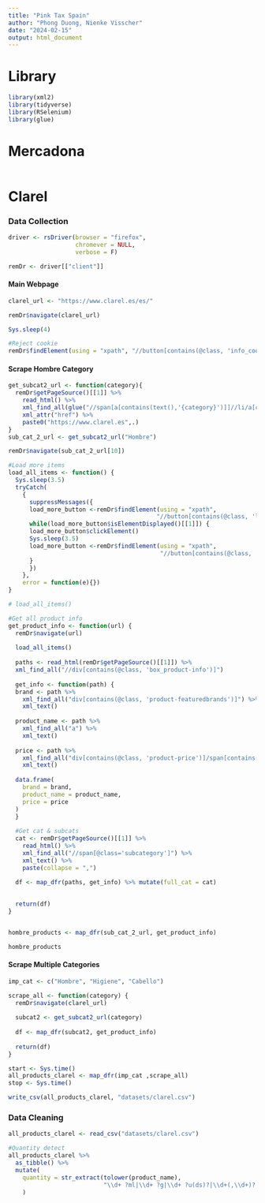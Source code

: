 ```yaml
---
title: "Pink Tax Spain"
author: "Phong Duong, Nienke Visscher"
date: "2024-02-15"
output: html_document
---
```


# Library

```r
library(xml2)
library(tidyverse)
library(RSelenium)
library(glue)
```

# Mercadona

```r

```

# Clarel

### Data Collection

```r
driver <- rsDriver(browser = "firefox",
                   chromever = NULL,
                   verbose = F)

remDr <- driver[["client"]]
```

#### Main Webpage

```r
clarel_url <- "https://www.clarel.es/es/"

remDr$navigate(clarel_url)

Sys.sleep(4)

#Reject cookie
remDr$findElement(using = "xpath", "//button[contains(@class, 'info_cookie-consent-reject-button')]")$clickElement()
```

#### Scrape Hombre Category

```r
get_subcat2_url <- function(category){
  remDr$getPageSource()[[1]] %>% 
    read_html() %>% 
    xml_find_all(glue("//span[a[contains(text(),'{category}')]]//li/a[contains(@class,'item')]")) %>% 
    xml_attr("href") %>% 
    paste0("https://www.clarel.es",.)
}
sub_cat_2_url <- get_subcat2_url("Hombre")

remDr$navigate(sub_cat_2_url[10])
```

```r
#Load more items
load_all_items <- function() {
  Sys.sleep(3.5)
  tryCatch(
    {
      suppressMessages({
      load_more_button <-remDr$findElement(using = "xpath", 
                                          "//button[contains(@class, 'load-more-items-button')]")
      while(load_more_button$isElementDisplayed()[[1]]) {
      load_more_button$clickElement()
      Sys.sleep(3.5)
      load_more_button <-remDr$findElement(using = "xpath", 
                                           "//button[contains(@class, 'load-more-items-button')]")
      }
      })
    },
    error = function(e){})
}

# load_all_items()
```

```r
#Get all product info
get_product_info <- function(url) {
  remDr$navigate(url)
  
  load_all_items()
  
  paths <- read_html(remDr$getPageSource()[[1]]) %>% 
  xml_find_all("//div[contains(@class, 'box_product-info')]")
  
  get_info <- function(path) {
  brand <- path %>% 
    xml_find_all("div[contains(@class, 'product-featuredbrands')]") %>%
    xml_text()
  
  product_name <- path %>% 
    xml_find_all("a") %>% 
    xml_text()
  
  price <- path %>% 
    xml_find_all("div[contains(@class, 'product-price')]/span[contains(@class,'final-price')]") %>% 
    xml_text()
  
  data.frame(
    brand = brand,
    product_name = product_name,
    price = price
  )
  }
  
  #Get cat & subcats
  cat <- remDr$getPageSource()[[1]] %>% 
    read_html() %>% 
    xml_find_all("//span[@class='subcategory']") %>% 
    xml_text() %>% 
    paste(collapse = ",")
  
  df <- map_dfr(paths, get_info) %>% mutate(full_cat = cat)

  
  return(df)
}


hombre_products <- map_dfr(sub_cat_2_url, get_product_info)

hombre_products
```

#### Scrape Multiple Categories

```r
imp_cat <- c("Hombre", "Higiene", "Cabello")

scrape_all <- function(category) {
  remDr$navigate(clarel_url)
  
  subcat2 <- get_subcat2_url(category)
  
  df <- map_dfr(subcat2, get_product_info) 
  
  return(df)
}

start <- Sys.time()
all_products_clarel <- map_dfr(imp_cat ,scrape_all)
stop <- Sys.time()

write_csv(all_products_clarel, "datasets/clarel.csv")
```

### Data Cleaning

```r
all_products_clarel <- read_csv("datasets/clarel.csv")

#Quantity detect
all_products_clarel %>% 
  as_tibble() %>% 
  mutate(
    quantity = str_extract(tolower(product_name), 
                           "\\d+ ?ml|\\d+ ?g|\\d+ ?u(ds)?|\\d+(,\\d+)? ?l"), .after = product_name
    ) 
```
